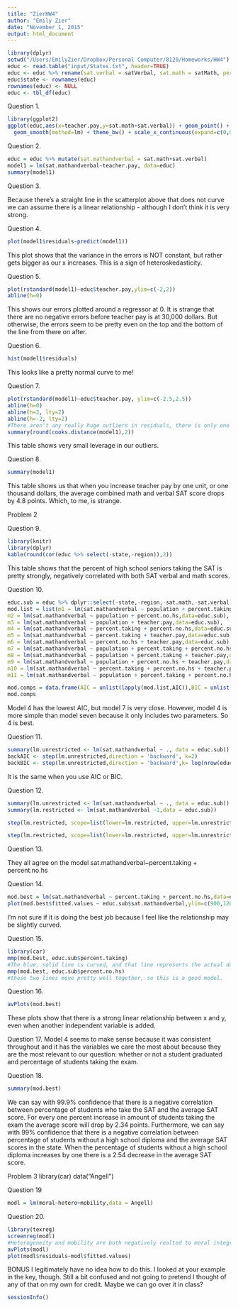 ```yaml
---
title: "ZierHW4"
author: "Emily Zier"
date: "November 1, 2015"
output: html_document
---
```


```r

library(dplyr)
setwd("/Users/EmilyZier/Dropbox/Personal Computer/8120/Homeworks/HW4")
educ <- read.table("input/States.txt", header=TRUE)
educ <- educ %>% rename(sat.verbal = satVerbal, sat.math = satMath, percent.taking = percentTaking, percent.no.hs = percentNoHS, teacher.pay = teacherPay) 
educ$state <- rownames(educ)
rownames(educ) <- NULL
educ <- tbl_df(educ)
```

Question 1.

```r
library(ggplot2)
ggplot(educ,aes(x=teacher.pay,y=sat.math+sat.verbal)) + geom_point() +
  geom_smooth(method=lm) + theme_bw() + scale_x_continuous(expand=c(0,0))
```

Question 2. 

```r
educ = educ %>% mutate(sat.mathandverbal = sat.math+sat.verbal)
model1 = lm(sat.mathandverbal~teacher.pay, data=educ)
summary(model1)
```

Question 3. 

Because there's a straight line in the scatterplot above that does not curve we can assume there is a linear relationship - although I don't think it is very strong. 

Question 4. 
```r
plot(model1$residuals~predict(model1))
```
This plot shows that the variance in the errors is NOT constant, but rather gets bigger as our x increases. This is a sign of heteroskedasticity. 

Question 5. 
```r
plot(rstandard(model1)~educ$teacher.pay,ylim=c(-2,2))
abline(h=0)
```
This shows our errors plotted around a regressor at 0. It is strange that there are no negative errors before teacher pay is at 30,000 dollars. But otherwise, the errors seem to be pretty even on the top and the bottom of the line from there on after. 

Question 6. 
```r
hist(model1$residuals)
```
This looks like a pretty normal curve to me! 

Question 7. 
```r
plot(rstandard(model1)~educ$teacher.pay, ylim=c(-2.5,2.5))
abline(h=0)
abline(h=2, lty=2)
abline(h=-2, lty=2)
#There aren't any really huge outliers in residuals, there is only one that actually goes past -2. 
summary(round(cooks.distance(model1),2))
```
This table shows very small leverage in our outliers. 

Question 8. 
```r
summary(model1)
```
This table shows us that when you increase teacher pay by one unit, or one thousand dollars, the average combined math and verbal SAT score drops by 4.8 points. Which, to me, is strange. 


Problem 2

Question 9. 
```r
library(knitr)
library(dplyr)
kable(round(cor(educ %>% select(-state,-region)),2))
```
This table shows that the percent of high school seniors taking the SAT is pretty strongly, negatively correlated with both SAT verbal and math scores. 

Question 10. 
```r
educ.sub = educ %>% dplyr::select(-state,-region,-sat.math,-sat.verbal)
mod.list = list(m1 = lm(sat.mathandverbal ~ population + percent.taking,data=educ.sub),
m2 = lm(sat.mathandverbal ~ population + percent.no.hs,data=educ.sub),
m3 = lm(sat.mathandverbal ~ population + teacher.pay,data=educ.sub),
m4 = lm(sat.mathandverbal ~ percent.taking + percent.no.hs,data=educ.sub),
m5 = lm(sat.mathandverbal ~ percent.taking + teacher.pay,data=educ.sub),
m6 = lm(sat.mathandverbal ~ percent.no.hs + teacher.pay,data=educ.sub),
m7 = lm(sat.mathandverbal ~ population + percent.taking + percent.no.hs,data=educ.sub),
m8 = lm(sat.mathandverbal ~ population + percent.taking + teacher.pay,data=educ.sub),
m9 = lm(sat.mathandverbal ~ population + percent.no.hs + teacher.pay,data=educ.sub),
m10 = lm(sat.mathandverbal ~ percent.taking + percent.no.hs + teacher.pay,data=educ.sub),
m11 = lm(sat.mathandverbal ~ population + percent.taking + percent.no.hs + teacher.pay,data=educ.sub))

mod.comps = data.frame(AIC = unlist(lapply(mod.list,AIC)),BIC = unlist(lapply(mod.list,BIC)),df = unlist(lapply(lapply(mod.list,coef),length))-1)
mod.comps
```
Model 4 has the lowest AIC, but model 7 is very close. However, model 4 is more simple than model seven because it only includes two parameters. So 4 is best. 

Question 11. 
```r
summary(lm.unrestricted <- lm(sat.mathandverbal ~ ., data = educ.sub))
backAIC <- step(lm.unrestricted,direction = 'backward', k=2)
backBIC <- step(lm.unrestricted,direction = 'backward',k= log(nrow(educ.sub)))
```
It is the same when you use AIC or BIC. 

Question 12. 
```r
summary(lm.unrestricted <- lm(sat.mathandverbal ~ ., data = educ.sub))
summary(lm.restricted <- lm(sat.mathandverbal ~1,data = educ.sub))

step(lm.restricted, scope=list(lower=lm.restricted, upper=lm.unrestricted), direction="forward", k=2)

step(lm.restricted, scope=list(lower=lm.restricted, upper=lm.unrestricted), direction="forward", k=log(nrow(educ.sub)))

```

Question 13. 

They all agree on the model sat.mathandverbal~percent.taking + percent.no.hs

Question 14. 
```r
mod.best = lm(sat.mathandverbal ~ percent.taking + percent.no.hs,data=educ.sub)  
plot(mod.best$fitted.values ~ educ.sub$sat.mathandverbal,ylim=c(900,1200),xlim=c(900,1200))
```
I'm not sure if it is doing the best job because I feel like the relationship may be slightly curved. 

Question 15.
```r
library(car)
mmp(mod.best, educ.sub$percent.taking)
#The blue, solid line is curved, and that line represents the actual data. This does not represent a linear relationship, as this line has a pretty definitive curve while the red line representing the model stays straight. 
mmp(mod.best, educ.sub$percent.no.hs)
#these two lines move pretty well together, so this is a good model. 
```

Question 16. 
```r
avPlots(mod.best)
```
These plots show that there is a strong linear relationship between x and y, even when another independent variable is added. 

Question 17.
Model 4 seems to make sense because it was consistent throughout and it has the  variables we care the most about because they are the most relevant to our question: whether or not a student graduated and percentage of students taking the exam.

Question 18. 
```r
summary(mod.best)
```
We can say with 99.9% confidence that there is a negative correlation between percentage of students who take the SAT and the average SAT score. For every one percent increase in amount of students taking the exam the average score will drop by 2.34 points. Furthermore, we can say with 99% confidence that there is a negative correlation between percentage of students without a high school diploma and the average SAT scores in the  state. When the percentage of students without a high school diploma increases by one there is a 2.54 decrease in the average SAT score. 

Problem 3
library(car)
data("Angell")

Question 19
```r
modl = lm(moral~hetero+mobility,data = Angell)
```

Question 20.
```r
library(texreg)
screenreg(modl)
#Heterogeneity and mobility are both negatively realted to moral integration. If you increase heterogeneity by one unit than moral integration wil decrease by 0.11 unitls. Increasing mobility by one unit results in a reduction of moral integration by 0.19 units. These relationships are statistically significant at the critical value of .001 
avPlots(modl)
plot(modl$residuals~modl$fitted.values)
```


BONUS
I legitimately have no idea how to do this. I looked at your example in the key, though. Still a bit confused and not going to pretend I thought of any of that on my own for credit. Maybe we can go over it in class?



```r
sessionInfo()
```